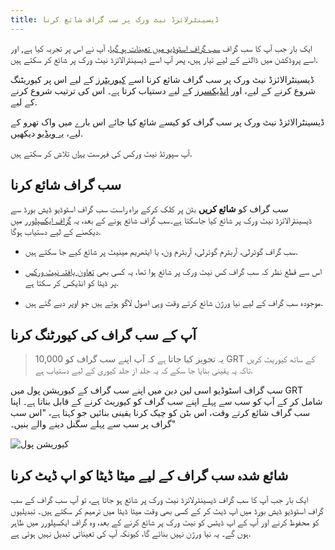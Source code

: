 ```yaml
---
title: ڈیسینٹرلائزڈ نیٹ ورک پر سب گراف شائع کرنا
---
```


ایک بار جب آپ کا سب گراف [سب گراف اسٹوڈیو میں تعینات ہو گیا](/deploying/deploying-a-subgraph-to-studio)، آپ نے اس پر تجربہ کیا ہے, اور اسے پروڈکشن میں ڈالنے کے لیے تیار ہیں، پھر آپ اسے ڈیسینٹرالائزڈ نیٹ ورک پر شائع کر سکتے ہیں.

ڈیسینٹرالائزڈ نیٹ ورک پر سب گراف شائع کرنا اسے [کیوریٹرز](/network/curating) کے لیے اس پر کیوریٹنگ شروع کرنے کے لیے، اور [انڈیکسرز](/network/indexing) کے لیے دستیاب کرتا ہے۔ اس کی ترتیب شروع کرنے کے لیے.

ڈیسینٹرالائزڈ نیٹ ورک پر سب گراف کو کیسے شائع کیا جائے اس بارے میں واک تھرو کے لیے، [یہ ویڈیو](https://youtu.be/HfDgC2oNnwo?t=580) دیکھیں.

آپ سپورٹڈ نیٹ ورکس کی فہرست [یہاں](/developing/supported-networks) تلاش کر سکتے ہیں.

## سب گراف شائع کرنا

سب گراف کو **شائع کریں** بٹن پر کلک کرکے براہ راست سب گراف اسٹوڈیو ڈیش بورڈ سے ڈیسینٹرالائزڈ نیٹ ورک پر شائع کیا جاسکتا ہے۔سب گراف شائع ہونے کے بعد، یہ [گراف ایکسپلورر](https://thegraph.com/explorer/) میں دیکھنے کے لیے دستیاب ہوگا.

- سب گراف گوئرلی، آربٹرم گوئرلی، آربٹرم ون، یا ایتھریم مینیٹ پر شائع کیے جا سکتے ہیں.

- اس سے قطع نظر کہ سب گراف کس نیٹ ورک پر شائع ہوا تھا، یہ کسی بھی [تعاون یافتہ نیٹ ورکس](/developing/supported-networks) پر ڈیٹا کو انڈیکس کر سکتا ہے.

- موجودہ سب گراف کے لیے نیا ورژن شائع کرتے وقت وہی اصول لاگو ہوتے ہیں جو اوپر دیے گئے ہیں.

## آپ کے سب گراف کی کیورٹنگ کرنا

> یہ تجویز کیا جاتا ہے کہ آپ اپنے سب گراف کو 10,000 GRT کے ساتھ کیوریٹ کریں تاکہ یہ یقینی بنایا جا سکے کہ یہ جلد از جلد کیوری کے لیے دستیاب ہے.

سب گراف اسٹوڈیو اسی لین دین میں اپنے سب گراف کے کیوریشن پول میں GRT شامل کر کے آپ کو سب سے پہلے اپنے سب گراف کو کیوریٹ کرنے کے قابل بناتا ہے۔ اپنا سب گراف شائع کرتے وقت، اس بٹن کو چیک کرنا یقینی بنائیں جو کہتا ہے، "اس سب گراف پر سب سے پہلے سگنل دینے والے بنیں۔"

![کیوریشن پول](/img/curate-own-subgraph-tx.png)

## شائع شدہ سب گراف کے لیے میٹا ڈیٹا کو اپ ڈیٹ کرنا

ایک بار جب آپ کا سب گراف ڈیسینٹرلائزڈ نیٹ ورک پر شائع ہو جاتا ہے، تو آپ سب گراف کے سب گراف اسٹوڈیو ڈیش بورڈ میں اپ ڈیٹ کر کے کسی بھی وقت میٹا ڈیٹا میں ترمیم کر سکتے ہیں۔ تبدیلیوں کو محفوظ کرنے اور آپ کے اپ ڈیٹس کو نیٹ ورک پر شائع کرنے کے بعد، وہ گراف ایکسپلورر میں ظاہر ہوں گے۔ یہ نیا ورژن نہیں بنائے گا، کیونکہ آپ کی تعیناتی تبدیل نہیں ہوئی ہے.
